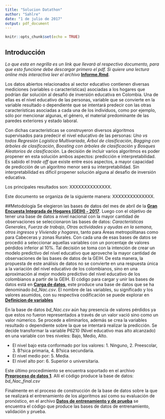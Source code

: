 ```yaml
---
title: "Solucion Datathon"
author: "Sahlre"
date: "1 de julio de 2017"
output: pdf_document
---
```


```r
knitr::opts_chunk$set(echo = TRUE)
```

## Introducción

*Lo que esta en negrilla es un link que llevará al respectivo documento, para que esto funcione debe descargar primero el pdf. Si quiere una lectura online más interactiva leer el archivo* **[Informe.Rmd](https://github.com/shlondon/datathon/blob/master/Informe.Rmd)**. 

Los datos abiertos relacionados al sector educativo contienen diversas mediciones (variables o características) asociadas a los hogares que podrían dar solución al desafió de inversión educativa en Colombia. Una de ellas es  el nivel educativo de las personas, variable que se convierte en la variable resultado o dependiente que se intentará predecir con las otras características asociadas a cada una de los individuos, como por ejemplo, sólo por mencionar algunas, el género, el material predominante de las paredes exteriores y estado laboral. 

Con dichas características se construyeron diversos algoritmos supervisados para predecir el nivel educativo de las personas: *Uno vs todos Regresión Logistica Multivariada*, *Árbol de clasificación*, *Bagging con árboles de clasificación*, *Boosting con árboles de clasificación* y *Bosques Aleatorios de clasificación*. La decisión de incluir varios algoritmos es poder propener
en esta solución ambos aspectos: predicción e interpretabilidad. Es sabido el *trade off* que existe entre esos aspectos, a mayor capacidad de predicción
de un algoritmo menor será su interpretabilidad. Sin interpretabilidad
es díficil propener solución alguna al desafio de inversión educativa.

Los principales resultados son: XXXXXXXXXXXXXX.

Este documento se organiza de la siguiente manera: XXXXXXXXXXXXXX.

##Metodología
Se elegieron las bases de datos del mes de abril de la **[Gran Encuesta Integrada de Hogares (GEIH) - 2017](http://formularios.dane.gov.co/Anda_4_1/index.php/catalog/458)**. Luego con el objetivo de tener una base de datos a nivel nacional con la mayor cantidad de observaciones se seleccionaron las bases de datos: *Características Generales*, *Fuerza de trabajo*, *Otras actividades y ayudas en la semana*, *otros ingresos* y *Vivienda y hogares*, tanto para Areas metropolitanas como para Cabeceras y zonas Rurales. Con cada una de esas bases de datos se procedió a seleccionar aquellas variables con un porcentaje de valores pérdidos inferior al 10%. Tal decisión se toma con la intención de crear un modelo predictivo del nivel educativo que aproveche la mayor cantidad de observaciones de las bases de datos de la GEIH. De esta manera, la propuesta de este análisis de datos no se convierte en una respuesta única a la variación del nivel educativo de los colombianos, sino en una aproximación al mejor modelo predictivo del nivel educativo de los colombianos a partir de la GEIH. El código para cargar y unir las bases de datos está en **[Carga de datos](https://github.com/shlondon/datathon/blob/master/Script/Carga%20y%20preproceso/Carga%20de%20datos.Rmd)**, este produce una base de datos que se ha denominado *bd_Nac.csv*. El nombre de las variables, su significado y los valores asumidos, con su respectiva codificación se puede explorar en **[Definicion de variables](https://github.com/shlondon/datathon/blob/master/Script/Carga%20y%20preproceso/Definicion_Variables.md)**

En la base de datos *bd_Nac.csv* aún hay presencia de valores pérdidos ya que estos no fueron representados a través de un valor vació sino como un valor númerico. Se procede a eliminarlos, además se crea la variables resultado o dependiente sobre la que se intentará realizar la predicción. Se decide transformar la variable P6210 (Nivel educativo mas alto alcanzado) en una variable con tres niveles: Bajo, Medio, Alto.

- El nivel bajo esta conformado por los valores: 1. Ninguno, 2. Preescolar, 3. B?sica primaria, 4. B?sica secundaria. 
- El nivel medio por: 5. Media.
- El nivel alto por: 6. Superior o universitaria.

Este último procedimiento se encuentra soportado en el archivo **[Preproceso de datos 1](https://github.com/shlondon/datathon/blob/master/Script/Carga%20y%20preproceso/Preproceso%20de%20datos%201.Rmd)**. Allí el código produce la base de datos: *bd_Nac_final.csv*

Finalmente en el proceso de construcción de la base de datos sobre la que se realizará el entrenamiento de los algoritmos así como su evaluación de pronóstico, en el archivo **[Datos de entrenamiento y de prueba](https://github.com/shlondon/datathon/blob/master/Script/Carga%20y%20preproceso/Datos%20de%20entrenamiento%20y%20de%20prueba.Rmd)** se encuentra el código que produce las bases de datos de entrenamiento, validación y prueba.





